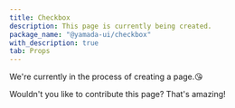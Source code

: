 ```yaml
---
title: Checkbox
description: This page is currently being created.
package_name: "@yamada-ui/checkbox"
with_description: true
tab: Props
---
```


We're currently in the process of creating a page.😘

Wouldn't you like to contribute this page? That's amazing!
